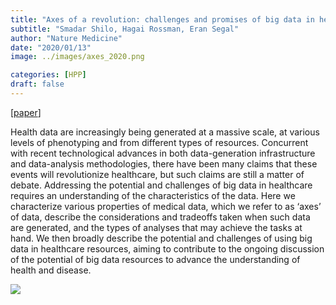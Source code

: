 ```yaml
---
title: "Axes of a revolution: challenges and promises of big data in healthcare"
subtitle: "Smadar Shilo, Hagai Rossman, Eran Segal"
author: "Nature Medicine"
date: "2020/01/13"
image: ../images/axes_2020.png

categories: [HPP]
draft: false
---
```


[[paper](https://www.nature.com/articles/s41591-019-0727-5)]

Health data are increasingly being generated at a massive scale, at various levels of phenotyping and from different types of resources. Concurrent with recent technological advances in both data-generation infrastructure and data-analysis methodologies, there have been many claims that these events will revolutionize healthcare, but such claims are still a matter of debate. Addressing the potential and challenges of big data in healthcare requires an understanding of the characteristics of the data. Here we characterize various properties of medical data, which we refer to as ‘axes’ of data, describe the considerations and tradeoffs taken when such data are generated, and the types of analyses that may achieve the tasks at hand. We then broadly describe the potential and challenges of using big data in healthcare resources, aiming to contribute to the ongoing discussion of the potential of big data resources to advance the understanding of health and disease.

![](../images/axes_2020.png)